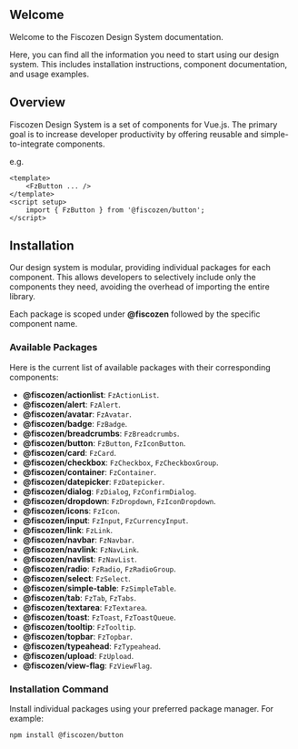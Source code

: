 
<Meta title="Welcome" />

## Welcome

Welcome to the Fiscozen Design System documentation.

Here, you can find all the information you need to start using our design system. This includes installation instructions, component documentation, and usage examples.

## Overview

Fiscozen Design System is a set of components for Vue.js. The primary goal is to increase developer productivity by offering reusable and simple-to-integrate components.

e.g.

```tsx
<template>
    <FzButton ... />
</template>
<script setup>
    import { FzButton } from '@fiscozen/button';
</script>
```
## Installation

Our design system is modular, providing individual packages for each component. This allows developers to selectively include only the components they need, avoiding the overhead of importing the entire library.

Each package is scoped under **@fiscozen** followed by the specific component name.

### Available Packages

Here is the current list of available packages with their corresponding components:

- **@fiscozen/actionlist**: `FzActionList`.
- **@fiscozen/alert**: `FzAlert`.
- **@fiscozen/avatar**: `FzAvatar`.
- **@fiscozen/badge**: `FzBadge`.
- **@fiscozen/breadcrumbs**: `FzBreadcrumbs`.
- **@fiscozen/button**: `FzButton`, `FzIconButton`.
- **@fiscozen/card**: `FzCard`.
- **@fiscozen/checkbox**: `FzCheckbox`, `FzCheckboxGroup`.
- **@fiscozen/container**: `FzContainer`.
- **@fiscozen/datepicker**: `FzDatepicker`.
- **@fiscozen/dialog**: `FzDialog`, `FzConfirmDialog`.
- **@fiscozen/dropdown**: `FzDropdown`, `FzIconDropdown`.
- **@fiscozen/icons**: `FzIcon`.
- **@fiscozen/input**: `FzInput`, `FzCurrencyInput`.
- **@fiscozen/link**: `FzLink`.
- **@fiscozen/navbar**: `FzNavbar`.
- **@fiscozen/navlink**: `FzNavLink`.
- **@fiscozen/navlist**: `FzNavList`.
- **@fiscozen/radio**: `FzRadio`, `FzRadioGroup`.
- **@fiscozen/select**: `FzSelect`.
- **@fiscozen/simple-table**: `FzSimpleTable`.
- **@fiscozen/tab**: `FzTab`, `FzTabs`.
- **@fiscozen/textarea**: `FzTextarea`.
- **@fiscozen/toast**: `FzToast`, `FzToastQueue`.
- **@fiscozen/tooltip**: `FzTooltip`.
- **@fiscozen/topbar**: `FzTopbar`.
- **@fiscozen/typeahead**: `FzTypeahead`.
- **@fiscozen/upload**: `FzUpload`.
- **@fiscozen/view-flag**: `FzViewFlag`.

### Installation Command

Install individual packages using your preferred package manager. For example:

```bash
npm install @fiscozen/button
```
